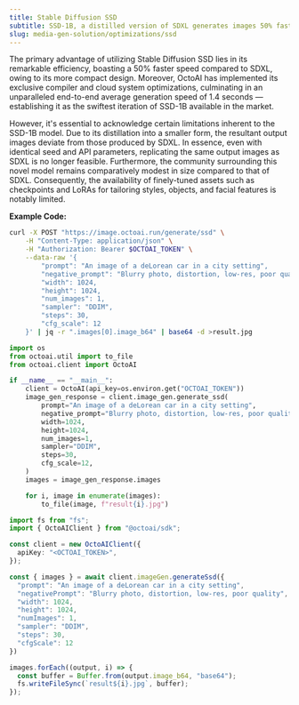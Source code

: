 ```yaml
---
title: Stable Diffusion SSD
subtitle: SSD-1B, a distilled version of SDXL generates images 50% faster than SDXL.
slug: media-gen-solution/optimizations/ssd
---
```



The primary advantage of utilizing Stable Diffusion SSD lies in its remarkable efficiency, boasting a 50% faster speed compared to SDXL, owing to its more compact design. Moreover, OctoAI has implemented its exclusive compiler and cloud system optimizations, culminating in an unparalleled end-to-end average generation speed of 1.4 seconds — establishing it as the swiftest iteration of SSD-1B available in the market.

However, it's essential to acknowledge certain limitations inherent to the SSD-1B model. Due to its distillation into a smaller form, the resultant output images deviate from those produced by SDXL. In essence, even with identical seed and API parameters, replicating the same output images as SDXL is no longer feasible. Furthermore, the community surrounding this novel model remains comparatively modest in size compared to that of SDXL. Consequently, the availability of finely-tuned assets such as checkpoints and LoRAs for tailoring styles, objects, and facial features is notably limited.

**Example Code:**
<CodeGroup>
```bash cURL
curl -X POST "https://image.octoai.run/generate/ssd" \
    -H "Content-Type: application/json" \
    -H "Authorization: Bearer $OCTOAI_TOKEN" \
    --data-raw '{
        "prompt": "An image of a deLorean car in a city setting",
        "negative_prompt": "Blurry photo, distortion, low-res, poor quality",
        "width": 1024,
        "height": 1024,
        "num_images": 1,
        "sampler": "DDIM",
        "steps": 30,
        "cfg_scale": 12
    }' | jq -r ".images[0].image_b64" | base64 -d >result.jpg
```

```Python Python
import os
from octoai.util import to_file
from octoai.client import OctoAI

if __name__ == "__main__":
    client = OctoAI(api_key=os.environ.get("OCTOAI_TOKEN"))
    image_gen_response = client.image_gen.generate_ssd(
        prompt="An image of a deLorean car in a city setting",
        negative_prompt="Blurry photo, distortion, low-res, poor quality",
        width=1024,
        height=1024,
        num_images=1,
        sampler="DDIM",
        steps=30,
        cfg_scale=12,
    )
    images = image_gen_response.images

    for i, image in enumerate(images):
        to_file(image, f"result{i}.jpg")
```
```typescript Typescript
import fs from "fs";
import { OctoAIClient } from "@octoai/sdk";

const client = new OctoAIClient({
  apiKey: "<OCTOAI_TOKEN>",
});

const { images } = await client.imageGen.generateSsd({
  "prompt": "An image of a deLorean car in a city setting",
  "negativePrompt": "Blurry photo, distortion, low-res, poor quality",
  "width": 1024,
  "height": 1024,
  "numImages": 1,
  "sampler": "DDIM",
  "steps": 30,
  "cfgScale": 12
})

images.forEach((output, i) => {
  const buffer = Buffer.from(output.image_b64, "base64");
  fs.writeFileSync(`result${i}.jpg`, buffer);
});
```
</CodeGroup>
